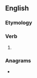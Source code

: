 ==English==

===Etymology===
{{suffix|en|ail|eth}}

===Verb===
{{head|en|verb form}}

# {{en-archaic third-person singular of|ail}}

===Anagrams===
* {{anagrams|en|a=aehilt|Leitha|halite|laithe|thelia}}